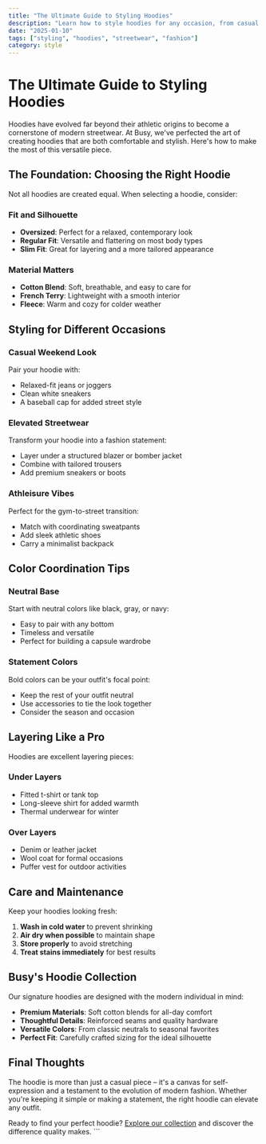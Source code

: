 ```yaml
---
title: "The Ultimate Guide to Styling Hoodies"
description: "Learn how to style hoodies for any occasion, from casual weekends to elevated streetwear looks."
date: "2025-01-10"
tags: ["styling", "hoodies", "streetwear", "fashion"]
category: style
---
```


# The Ultimate Guide to Styling Hoodies

Hoodies have evolved far beyond their athletic origins to become a cornerstone of modern streetwear. At Busy, we've perfected the art of creating hoodies that are both comfortable and stylish. Here's how to make the most of this versatile piece.

## The Foundation: Choosing the Right Hoodie

Not all hoodies are created equal. When selecting a hoodie, consider:

### Fit and Silhouette
- **Oversized**: Perfect for a relaxed, contemporary look
- **Regular Fit**: Versatile and flattering on most body types
- **Slim Fit**: Great for layering and a more tailored appearance

### Material Matters
- **Cotton Blend**: Soft, breathable, and easy to care for
- **French Terry**: Lightweight with a smooth interior
- **Fleece**: Warm and cozy for colder weather

## Styling for Different Occasions

### Casual Weekend Look
Pair your hoodie with:
- Relaxed-fit jeans or joggers
- Clean white sneakers
- A baseball cap for added street style

### Elevated Streetwear
Transform your hoodie into a fashion statement:
- Layer under a structured blazer or bomber jacket
- Combine with tailored trousers
- Add premium sneakers or boots

### Athleisure Vibes
Perfect for the gym-to-street transition:
- Match with coordinating sweatpants
- Add sleek athletic shoes
- Carry a minimalist backpack

## Color Coordination Tips

### Neutral Base
Start with neutral colors like black, gray, or navy:
- Easy to pair with any bottom
- Timeless and versatile
- Perfect for building a capsule wardrobe

### Statement Colors
Bold colors can be your outfit's focal point:
- Keep the rest of your outfit neutral
- Use accessories to tie the look together
- Consider the season and occasion

## Layering Like a Pro

Hoodies are excellent layering pieces:

### Under Layers
- Fitted t-shirt or tank top
- Long-sleeve shirt for added warmth
- Thermal underwear for winter

### Over Layers
- Denim or leather jacket
- Wool coat for formal occasions
- Puffer vest for outdoor activities

## Care and Maintenance

Keep your hoodies looking fresh:

1. **Wash in cold water** to prevent shrinking
2. **Air dry when possible** to maintain shape
3. **Store properly** to avoid stretching
4. **Treat stains immediately** for best results

## Busy's Hoodie Collection

Our signature hoodies are designed with the modern individual in mind:

- **Premium Materials**: Soft cotton blends for all-day comfort
- **Thoughtful Details**: Reinforced seams and quality hardware
- **Versatile Colors**: From classic neutrals to seasonal favorites
- **Perfect Fit**: Carefully crafted sizing for the ideal silhouette

## Final Thoughts

The hoodie is more than just a casual piece – it's a canvas for self-expression and a testament to the evolution of modern fashion. Whether you're keeping it simple or making a statement, the right hoodie can elevate any outfit.

Ready to find your perfect hoodie? [Explore our collection](/products?category=hoodies) and discover the difference quality makes.
\`\`\`
